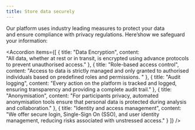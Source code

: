```yaml
---
title: Store data securely
---
```


Our platform uses industry leading measures to protect your data and ensure compliance with privacy regulations. Here’show we safeguard your information:

<Accordion items={[
  {
    title: "Data Encryption",
    content: "All data, whether at rest or in transit, is encrypted using advance protocols to prevent unauthorised access."
  },
  {
    title: "Role-based access control",
    content: "Access to data is strictly managed and only granted to authorised individuals based on predefined roles and permissions. "
  },
  {
    title: "Audit logging",
    content: "Every action on the platform is tracked and logged, ensuring transparency and providing a complete audit trail."
  },
  {
    title: "Anonymisation",
    content: "For participants privacy, automated anonymisation tools ensure that personal data is protected during analysis and collaboration."
  },
  {
    title: "Identity and access management",
    content: "We offer secure login, Single-Sign On (SSO), and user identity management, reducing risks associated with unstressed access."
  }
]} />